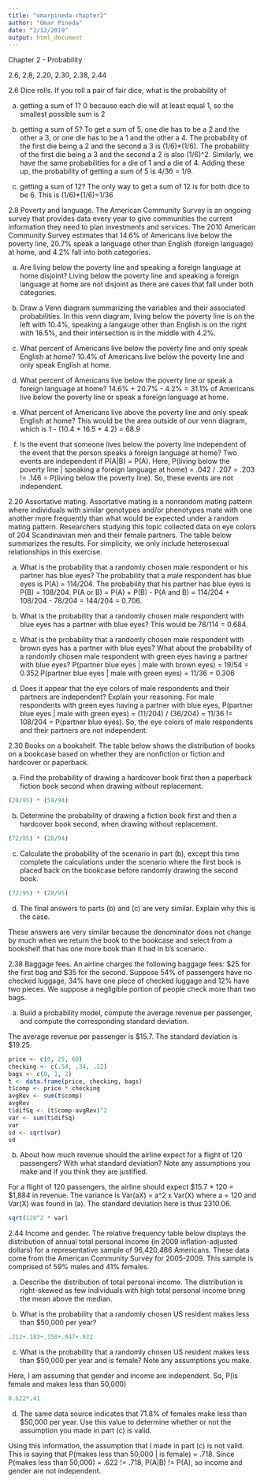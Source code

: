 ```yaml
---
title: "omarpineda-chapter2"
author: "Omar Pineda"
date: "2/12/2019"
output: html_document
---
```


Chapter 2 - Probability

2.6, 2.8, 2.20, 2.30, 2.38, 2.44

2.6 Dice rolls. If you roll a pair of fair dice, what is the probability of

(a) getting a sum of 1? 
0 because each die will at least equal 1, so the smallest possible sum is 2

(b) getting a sum of 5?
To get a sum of 5, one die has to be a 2 and the other a 3, or one die has to be a 1 and the other a 4. The probability of the first die being a 2 and the second a 3 is (1/6)*(1/6). The probability of the first die being a 3 and the second a 2 is also (1/6)^2. Similarly, we have the same probabilities for a die of 1 and a die of 4. Adding these up, the probability of getting a sum of 5 is 4/36 = 1/9.

(c) getting a sum of 12?
The only way to get a sum of 12 is for both dice to be 6. This is (1/6)*(1/6)=1/36

2.8 Poverty and language. The American Community Survey is an ongoing survey that
provides data every year to give communities the current information they need to plan investments
and services. The 2010 American Community Survey estimates that 14.6% of Americans live below
the poverty line, 20.7% speak a language other than English (foreign language) at home, and 4.2%
fall into both categories.

(a) Are living below the poverty line and speaking a foreign language at home disjoint?
Living below the poverty line and speaking a foreign language at home are not disjoint as there are cases that fall under both categories.

(b) Draw a Venn diagram summarizing the variables and their associated probabilities.
In this venn diagram, living below the poverty line is on the left with 10.4%, speaking a langauge other than English is on the right with 16.5%, and their intersection is in the middle with 4.2%.

(c) What percent of Americans live below the poverty line and only speak English at home?
10.4% of Americans live below the poverty line and only speak English at home.

(d) What percent of Americans live below the poverty line or speak a foreign language at home?
14.6% + 20.7% - 4.2% = 31.1% of Americans live below the poverty line or speak a foreign language at home.

(e) What percent of Americans live above the poverty line and only speak English at home?
This would be the area outside of our venn diagram, which is 1 - (10.4 + 16.5 + 4.2) = 68.9 

(f) Is the event that someone lives below the poverty line independent of the event that the person
speaks a foreign language at home?
Two events are independent if P(A|B) = P(A). Here, P(living below the poverty line | speaking a foreign language at home) = .042 / .207 = .203 != .146 = P(living below the poverty line). So, these events are not independent.

2.20 Assortative mating. Assortative mating is a nonrandom mating pattern where individuals
with similar genotypes and/or phenotypes mate with one another more frequently than what would
be expected under a random mating pattern. Researchers studying this topic collected data on
eye colors of 204 Scandinavian men and their female partners. The table below summarizes the
results. For simplicity, we only include heterosexual relationships in this exercise.

(a) What is the probability that a randomly chosen male respondent or his partner has blue eyes?
The probability that a male respondent has blue eyes is P(A) = 114/204. The probability that his partner has blue eyes is P(B) = 108/204. P(A or B) = P(A) + P(B) - P(A and B) = 114/204 + 108/204 - 78/204 = 144/204 = 0.706.

(b) What is the probability that a randomly chosen male respondent with blue eyes has a partner
with blue eyes?
This would be 78/114 = 0.684.

(c) What is the probability that a randomly chosen male respondent with brown eyes has a partner
with blue eyes? What about the probability of a randomly chosen male respondent with green
eyes having a partner with blue eyes?
P(partner blue eyes | male with brown eyes) = 19/54 = 0.352
P(partner blue eyes | male with green eyes) = 11/36 = 0.306

(d) Does it appear that the eye colors of male respondents and their partners are independent?
Explain your reasoning.
For male respondents with green eyes having a partner with blue eyes, P(partner blue eyes | male with green eyes) = (11/204) / (36/204) = 11/36 != 108/204 = P(partner blue eyes). So, the eye colors of male respondents and their partners are not independent.

2.30 Books on a bookshelf. The table below shows the distribution of books on a bookcase
based on whether they are nonfiction or fiction and hardcover or paperback.

(a) Find the probability of drawing a hardcover book first then a paperback fiction book second
when drawing without replacement.


```r
(28/95) * (59/94)
```

(b) Determine the probability of drawing a fiction book first and then a hardcover book second,
when drawing without replacement.

```r
(72/95) * (28/94)
```

(c) Calculate the probability of the scenario in part (b), except this time complete the calculations
under the scenario where the first book is placed back on the bookcase before randomly drawing
the second book.

```r
(72/95) * (28/95)
```

(d) The final answers to parts (b) and (c) are very similar. Explain why this is the case.

These answers are very similar because the denominator does not change by much when we return the book to the bookcase and select from a bookshelf that has one more book than it had in b's scenario.

2.38 Baggage fees. An airline charges the following baggage fees: $25 for the first bag and
$35 for the second. Suppose 54% of passengers have no checked luggage, 34% have one piece of
checked luggage and 12% have two pieces. We suppose a negligible portion of people check more
than two bags.

(a) Build a probability model, compute the average revenue per passenger, and compute the
corresponding standard deviation.

The average revenue per passenger is $15.7. The standard deviation is $19.25.

```r
price <- c(0, 25, 60)
checking <- c(.54, .34, .12)
bags <- c(0, 1, 2)
t <- data.frame(price, checking, bags)
t$comp <- price * checking
avgRev <- sum(t$comp)
avgRev
t$difSq <- (t$comp-avgRev)^2
var <- sum(t$difSq)
var
sd <- sqrt(var)
sd
```
(b) About how much revenue should the airline expect for a flight of 120 passengers? With what
standard deviation? Note any assumptions you make and if you think they are justified.

For a flight of 120 passengers, the airline should expect $15.7 * 120 = $1,884 in revenue. The variance is Var(aX) = a^2 x Var(X) where a = 120 and Var(X) was found in (a). The standard deviation here is thus 2310.06.

```r
sqrt(120^2 * var)
```

2.44 Income and gender. The relative frequency table below displays the distribution of
annual total personal income (in 2009 inflation-adjusted dollars) for a representative sample of
96,420,486 Americans. These data come from the American Community Survey for 2005-2009.
This sample is comprised of 59% males and 41% females.

(a) Describe the distribution of total personal income.
The distribution is right-skewed as few individuals with high total personal income bring the mean above the median.

(b) What is the probability that a randomly chosen US resident makes less than $50,000 per year?

```r
.212+.183+.158+.047+.022
```

(c) What is the probability that a randomly chosen US resident makes less than $50,000 per year and is female? Note any assumptions you make.

Here, I am assuming that gender and income are independent. So, P(is female and makes less than 50,000)

```r
0.622*.41
```

(d) The same data source indicates that 71.8% of females make less than $50,000 per year. Use this value to determine whether or not the assumption you made in part (c) is valid.

Using this information, the assumption that I made in part (c) is not valid. This is saying that P(makes less than 50,000 | is female) = .718. Since P(makes less than 50,000) = .622 != .718, P(A|B) != P(A), so income and gender are not independent. 